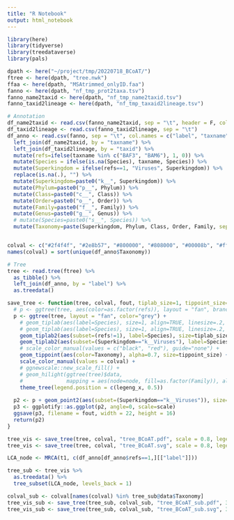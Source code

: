 ```yaml
---
title: "R Notebook"
output: html_notebook
---
```


```r
library(here)
library(tidyverse)
library(treedataverse)
library(pals)

dpath <- here("~/project/tmp/20220718_BCoAT/")
ftree <- here(dpath, "tree.nwk")
ffaa <- here(dpath, "MSAtrimmed_onlyID.faa")
fanno <- here(dpath, "nf_tmp_prot2taxa.tsv")
fanno_name2taxid <- here(dpath, "nf_tmp_name2taxid.tsv")
fanno_taxid2lineage <- here(dpath, "nf_tmp_taxaid2lineage.tsv")

# Annotation
df_name2taxid <- read.csv(fanno_name2taxid, sep = "\t", header = F, col.names = c("taxname", "taxid"))
df_taxid2lineage <- read.csv(fanno_taxid2lineage, sep = "\t")
df_anno <- read.csv(fanno, sep = "\t", col.names = c("label", "taxname"), header = F) %>% 
  left_join(df_name2taxid, by = "taxname") %>% 
  left_join(df_taxid2lineage, by = "taxid") %>% 
  mutate(refs=ifelse(taxname %in% c("BAF3", "BAM6"), 1, 0)) %>% 
  mutate(Species = ifelse(is.na(Species), taxname, Species)) %>% 
  mutate(Superkingdom = ifelse(refs==1, "Viruses", Superkingdom)) %>% 
  replace(is.na(.), "") %>% 
  mutate(Superkingdom=paste0("k__", Superkingdom)) %>% 
  mutate(Phylum=paste0("p__", Phylum)) %>% 
  mutate(Class=paste0("c__", Class)) %>% 
  mutate(Order=paste0("o__", Order)) %>% 
  mutate(Family=paste0("f__", Family)) %>% 
  mutate(Genus=paste0("g__", Genus)) %>%
  # mutate(Species=paste0("s__", Species)) %>% 
  mutate(Taxonomy=paste(Superkingdom, Phylum, Class, Order, Family, sep = ";"))


colval <- c("#2f4f4f", "#2e8b57", "#800000", "#808000", "#00008b", "#ff4500", "#ffa500", "#ffff00", "#c71585", "#00ff00", "#00fa9a", "#00ffff", "#00bfff", "#9370db", "#0000ff", "#d8bfd8", "#ff00ff", "#eee8aa", "#ffa07a")
names(colval) = sort(unique(df_anno$Taxonomy))

# Tree
tree <- read.tree(ftree) %>% 
  as_tibble() %>% 
  left_join(df_anno, by = "label") %>% 
  as.treedata()

save_tree <- function(tree, colval, fout, tiplab_size=1, tippoint_size=1.5, legeng_x=1.2, scale=0.75) {
  # p <- ggtree(tree, aes(color=as.factor(refs)), layout = "fan", branch.length="none") +
  p <- ggtree(tree, layout = "fan", color="grey") +
    # geom_tiplab(aes(label=Species), size=1, align=TRUE, linesize=.2, hjust=0) +
    # geom_tiplab(aes(label=Species), size=1, align=TRUE, linesize=.2, hjust=0) +
    geom_tiplab2(aes(subset=(refs!=1), label=Species), size=tiplab_size, align=T, linesize=0.1, hjust = 0) +
    geom_tiplab2(aes(subset=(Superkingdom=="k__Viruses"), label=Species), size=tiplab_size, color="red", align=T, linesize=0.3, hjust = 0) +
    # scale_color_manual(values = c("black", "red"), guide="none") +
    geom_tippoint(aes(color=Taxonomy), alpha=0.7, size=tippoint_size) +
    scale_color_manual(values = colval) +
    # ggnewscale::new_scale_fill() +
    # geom_hilight(ggtree(tree)$data,
    #              mapping = aes(node=node, fill=as.factor(Family)), alpha=0.3) +
    theme_tree(legend.position = c(legeng_x, 0.5))
  
  p2 <- p + geom_point2(aes(subset=(Superkingdom=="k__Viruses")), size=5, alpha=0.3, color="red")
  p3 <- ggplotify::as.ggplot(p2, angle=0, scale=scale)
  ggsave(p3, filename = fout, width = 22, height = 16)
  return(p2)
}

tree_vis <- save_tree(tree, colval, "tree_BCoAT.pdf", scale = 0.8, legeng_x = 1.3)
tree_vis <- save_tree(tree, colval, "tree_BCoAT.svg", scale = 0.8, legeng_x = 1.3)
```

```r
LCA_node <- MRCA(t1, c(df_anno[df_anno$refs==1,][["label"]]))

tree_sub <- tree_vis %>% 
  as.treedata() %>% 
  tree_subset(LCA_node, levels_back = 1)

colval_sub <- colval[names(colval) %in% tree_sub@data$Taxonomy]
tree_vis_sub <- save_tree(tree_sub, colval_sub, "tree_BCoAT_sub.pdf", 3, 3, 1.35, .78)
tree_vis_sub <- save_tree(tree_sub, colval_sub, "tree_BCoAT_sub.svg", 3, 3, 1.35, .78)
```

